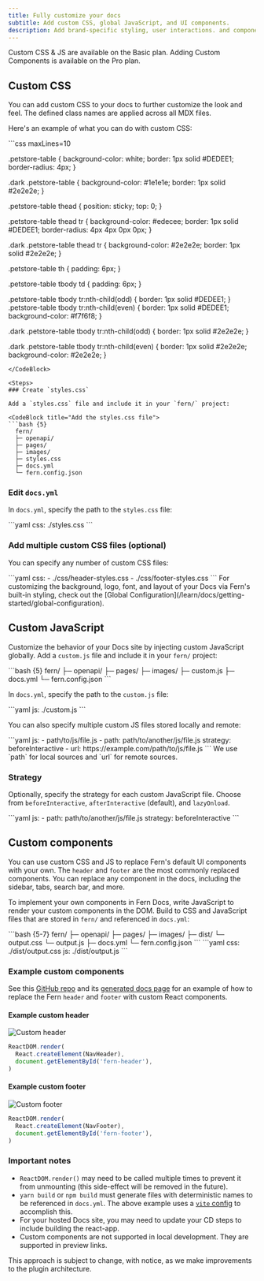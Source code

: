 ```yaml
---
title: Fully customize your docs
subtitle: Add custom CSS, global JavaScript, and UI components. 
description: Add brand-specific styling, user interactions. and components to make your docs your own.
---
```


<Note>
Custom CSS & JS are available on the Basic plan. 
Adding Custom Components is available on the Pro plan.
</Note>

## Custom CSS

You can add custom CSS to your docs to further customize the look and feel. The defined class names are applied across all MDX files.

Here's an example of what you can do with custom CSS:

<CodeBlock title="styles.css">
```css maxLines=10

.petstore-table {
    background-color: white;
    border: 1px solid #DEDEE1;
    border-radius: 4px;
}

.dark .petstore-table { 
    background-color: #1e1e1e;
    border: 1px solid #2e2e2e;
}

.petstore-table thead {
    position: sticky;
    top: 0;
}

.petstore-table thead tr {
    background-color: #edecee;
    border: 1px solid #DEDEE1;
    border-radius: 4px 4px 0px 0px;
}

.dark .petstore-table thead tr {
    background-color: #2e2e2e;
    border: 1px solid #2e2e2e;
}

.petstore-table th {
    padding: 6px;
}

.petstore-table tbody td {
    padding: 6px;
}

.petstore-table tbody tr:nth-child(odd) {
    border: 1px solid #DEDEE1;
}
.petstore-table tbody tr:nth-child(even) {
    border: 1px solid #DEDEE1;
    background-color: #f7f6f8;
}

.dark .petstore-table tbody tr:nth-child(odd) {
    border: 1px solid #2e2e2e;
}

.dark .petstore-table tbody tr:nth-child(even) {
    border: 1px solid #2e2e2e;
    background-color: #2e2e2e;
}
```
</CodeBlock>

<Steps>
### Create `styles.css`

Add a `styles.css` file and include it in your `fern/` project:

<CodeBlock title="Add the styles.css file">
```bash {5}
  fern/
  ├─ openapi/
  ├─ pages/
  ├─ images/
  ├─ styles.css
  ├─ docs.yml
  └─ fern.config.json
```
</CodeBlock>

### Edit `docs.yml`

In `docs.yml`, specify the path to the `styles.css` file:

<CodeBlock title="docs.yml">
```yaml
css: ./styles.css
```
</CodeBlock>

### Add multiple custom CSS files (optional)

You can specify any number of custom CSS files:

<CodeBlock title="docs.yml">
```yaml
css:
  - ./css/header-styles.css
  - ./css/footer-styles.css
```
</CodeBlock>

</Steps>

<Note>
For customizing the background, logo, font, and layout of your Docs via Fern's built-in styling, 
check out the [Global Configuration](/learn/docs/getting-started/global-configuration). 
</Note>

## Custom JavaScript

Customize the behavior of your Docs site by injecting custom JavaScript globally. Add a `custom.js` file and include it in your `fern/` project:

<CodeBlock title="Add the custom.js file">
```bash {5}
  fern/
  ├─ openapi/
  ├─ pages/
  ├─ images/
  ├─ custom.js
  ├─ docs.yml
  └─ fern.config.json
```
</CodeBlock>

In `docs.yml`, specify the path to the `custom.js` file:

<CodeBlock title="docs.yml">
```yaml
js: ./custom.js
```
</CodeBlock>

You can also specify multiple custom JS files stored locally and remote:

<CodeBlock title="docs.yml">
```yaml
js:
  - path/to/js/file.js
  - path: path/to/another/js/file.js
    strategy: beforeInteractive
  - url: https://example.com/path/to/js/file.js
```
</CodeBlock>

<Note>
We use `path` for local sources and `url` for remote sources.
</Note>

### Strategy

Optionally, specify the strategy for each custom JavaScript file. Choose from `beforeInteractive`, `afterInteractive` (default), and `lazyOnload`. 

<CodeBlock title="docs.yml">
```yaml
js:
  - path: path/to/another/js/file.js
    strategy: beforeInteractive
```
</CodeBlock>

## Custom components

You can use custom CSS and JS to replace Fern's default UI components with your own. The `header` and `footer` 
are the most commonly replaced components. You can replace any component in the docs, 
including the sidebar, tabs, search bar, and more.

To implement your own components in Fern Docs, write JavaScript to render your 
custom components in the DOM. Build to CSS and JavaScript files that 
are stored in `fern/` and referenced in `docs.yml`:

<CodeBlocks>
<CodeBlock title="fern/">
```bash {5-7}
  fern/
  ├─ openapi/
  ├─ pages/
  ├─ images/
  ├─ dist/
    └─ output.css
    └─ output.js
  ├─ docs.yml
  └─ fern.config.json
```
</CodeBlock>
<CodeBlock title="docs.yml">
```yaml
css: ./dist/output.css
js: ./dist/output.js
```
</CodeBlock>
</CodeBlocks>

### Example custom components

See this [GitHub repo](https://github.com/fern-api/docs-custom-js-example) 
and its [generated docs page](https://custom-js-example.docs.buildwithfern.com/get-started/welcome) 
for an example of how to replace the Fern `header` and `footer` with custom React components. 

#### Example custom header

<Frame>
   <img alt="Custom header" src="./custom-header.png" />
</Frame>

```JavaScript
ReactDOM.render(
  React.createElement(NavHeader),
  document.getElementById('fern-header'),
)
```

#### Example custom footer

<Frame>
   <img alt="Custom footer" src="./custom-footer.png" />
</Frame>

```JavaScript
ReactDOM.render(
  React.createElement(NavFooter),
  document.getElementById('fern-footer'),
)
```

### Important notes

- `ReactDOM.render()` may need to be called multiple times to prevent it from unmounting (this side-effect will be removed in the future).
- `yarn build` or `npm build` must generate files with deterministic names to be referenced in `docs.yml`. The above example uses a [`vite` config](https://github.com/fern-api/docs-custom-js-example/blob/main/custom-app/vite.config.ts) to accomplish this.
- For your hosted Docs site, you may need to update your CD steps to include building the react-app.
- Custom components are not supported in local development. They are supported in preview links.

<Info>
This approach is subject to change, with notice, as we make improvements to the plugin architecture.
</Info> 